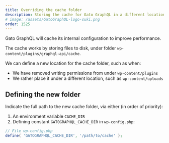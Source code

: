 ```yaml
---
title: Overriding the cache folder
description: Storing the cache for Gato GraphQL in a different location
# image: /assets/GatoGraphQL-logo-suki.png
order: 1525
---
```


Gato GraphQL will cache its internal configuration to improve performance.

The cache works by storing files to disk, under folder `wp-content/plugins/graphql-api/cache`.

We can define a new location for the cache folder, such as when:

- We have removed writing permissions from under `wp-content/plugins`
- We rather place it under a different location, such as `wp-content/uploads`

## Defining the new folder

Indicate the full path to the new cache folder, via either (in order of priority):

1. An environment variable `CACHE_DIR`
2. Defining constant `GATOGRAPHQL_CACHE_DIR` in `wp-config.php`:

```php
// File wp-config.php
define( 'GATOGRAPHQL_CACHE_DIR', '/path/to/cache' );
```
